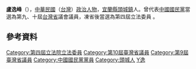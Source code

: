 {{Infobox AM
| name                = 盧逸峰
| image               = 
| order               = {{ROC}}第4屆[[立法委員|立法委員]]
| term_start          = 1999年2月1日
| term_end            = 2002年1月31日
| constituency        = [[宜蘭縣選舉區|宜蘭縣選舉區]]
| sex                 = 男
| birth_date          = {{Birth date and age|1962|11|25}}
| birth_place         = {{TWN}}[[宜蘭縣|宜蘭縣]]
| death_date          =
| death_place         =
| nationality         = {{ROC}}
| party               = {{KMT}}
| spouse              = 
| alma_mater          = 
| educate = 
*[[宜蘭縣|宜蘭縣]][[蘭陽技術學院|復興工商專科學校]]
| past = 
*頭城青年聯誼會會長
*後備軍人輔導中心輔導員
*頭城區黨部委員、服務分社理事
*第九屆台灣省議會議員<br><span style="color: blue;">(1989年-1994年)</span>
*第十屆台灣省議會議員<br><span style="color: blue;">(1994年-1998年)</span> 
*省議會國民黨團副書記長 
*省議會農林、交通、建設小組召集人
*第四屆立法委員<br><span style="color: blue;">(1999年-2002年)</span>
}}
'''盧逸峰'''（{{bd|1962年|11月25日|catIdx=L盧}}），[[中華民國|中華民國]]（[[台灣|台灣]]）[[政治人物|政治人物]]，[[宜蘭縣|宜蘭縣]][[頭城鎮|頭城鎮]]人。曾代表[[中國國民黨|中國國民黨]]當選為第九、十屆[[台灣省|台灣省]]議會議員，凍省後當選為第四屆立法委員 。

==參考資料==
<div class="references-small">
<references />
</div>
{{中華民國第四屆立法委員}}
{{DEFAULTSORT:Lu盧}}
[[Category:第四屆立法院立法委員|Category:第四屆立法院立法委員]]
[[Category:第10屆臺灣省議員|Category:第10屆臺灣省議員]]
[[Category:第9屆臺灣省議員|Category:第9屆臺灣省議員]]
[[Category:中國國民黨黨員|Category:中國國民黨黨員]]
[[Category:頭城人|Category:頭城人]]
[[Category:盧姓|Y逸]]